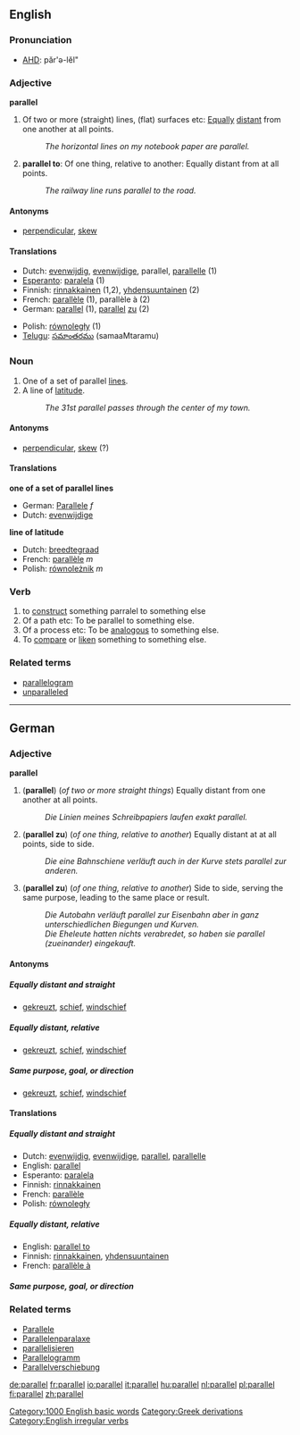 ==English==
[[Category:1000 English basic words]]

===Pronunciation===
*[[w:AHD|AHD]]: păr'ə-lĕl"

[[Category:Greek derivations]]

===Adjective===
'''parallel'''

# Of two or more (straight) lines, (flat) surfaces etc: [[equally|Equally]] [[distant]] from one another at all points.
#:''The horizontal lines on my notebook paper are parallel.''
# '''parallel to''': Of one thing, relative to another: Equally distant from at all points.
#:''The railway line runs parallel to the road.''

====Antonyms====
*[[perpendicular]], [[skew]]

====Translations====
{{top}}
*Dutch: [[evenwijdig]], [[evenwijdige]], parallel, [[parallelle]] (1)
*[[Esperanto]]: [[paralela]] (1)
*Finnish: [[rinnakkainen]] (1,2), [[yhdensuuntainen]] (2)
*French: [[parallèle]] (1), parallèle à (2)
*German: [[parallel]] (1), [[parallel]] [[zu]] (2)
{{mid}}
*Polish: [[równoległy]] (1)
*[[Telugu]]: [[సమాంతరము]] (samaaMtaramu)
{{bottom}}

===Noun===
{{en-noun|parallel|parallels}}

# One of a set of parallel [[line]]s.
# A line of [[latitude]].
#:''The 31st parallel passes through the center of my town.''

====Antonyms====
*[[perpendicular]], [[skew]] (?)

====Translations====
'''one of a set of parallel lines'''
*German: [[Parallele]] ''f''
*Dutch: [[evenwijdige]]

'''line of latitude'''
*Dutch: [[breedtegraad]]
*French: [[parallèle]] ''m''
*Polish: [[równoleżnik]] ''m''

===Verb===
[[Category:English irregular verbs]]
{{en-verb2|'''to parallel'''|'''[[parallels]]'''|'''[[paralleled]] '''in British and American English, or, possible in British English only,''' [[parallelled]]'''|'''[[paralleled]] '''in British and American English, or, possible in British English only,''' [[parallelled]]'''|'''[[paralleling]] '''in British and American English, or, possible in British English only,''' [[parallelling]]'''}}
# to [[construct]] something parralel to something else
#Of a path etc: To be parallel to something else.
#Of a process etc: To be [[analogous]] to something else.
#To [[compare]] or [[liken]] something to something else.

===Related terms===
*[[parallelogram]]
*[[unparalleled]]

----
==German==

{{rfc}}

===Adjective===
'''parallel'''

# ('''parallel''') (''of two or more straight things'') Equally distant from one another at all points.
#:''Die Linien meines Schreibpapiers laufen exakt parallel.''
# ('''parallel zu''') (''of one thing, relative to another'') Equally distant at at all points, side to side.
#:''Die eine Bahnschiene verläuft auch in der Kurve stets parallel zur anderen.''
# ('''parallel zu''') (''of one thing, relative to another'') Side to side, serving the same purpose, leading to the same place or result.
#:''Die Autobahn verläuft parallel zur Eisenbahn aber in ganz unterschiedlichen Biegungen und Kurven.''
#:''Die Eheleute hatten nichts verabredet, so haben sie parallel (zueinander) eingekauft.''

====Antonyms====
=====Equally distant and straight=====
*[[gekreuzt]], [[schief]], [[windschief]]
=====Equally distant, relative=====
*[[gekreuzt]], [[schief]], [[windschief]]
=====Same purpose, goal, or direction=====
*[[gekreuzt]], [[schief]], [[windschief]]

====Translations====
=====Equally distant and straight=====
*Dutch: [[evenwijdig]], [[evenwijdige]], [[parallel]], [[parallelle]]
*English: [[parallel]]
*Esperanto: [[paralela]]
*Finnish: [[rinnakkainen]]
*French: [[parallèle]]
*Polish: [[równoległy]]

=====Equally distant, relative=====
*English: [[parallel to]]
*Finnish: [[rinnakkainen]], [[yhdensuuntainen]]
*French: [[parallèle  à]]
=====Same purpose, goal, or direction=====

===Related terms===
*[[Parallele]]
*[[Parallelenparalaxe]]
*[[parallelisieren]]
*[[Parallelogramm]]
*[[Parallelverschiebung]]

[[de:parallel]]
[[fr:parallel]]
[[io:parallel]]
[[it:parallel]]
[[hu:parallel]]
[[nl:parallel]]
[[pl:parallel]]
[[fi:parallel]]
[[zh:parallel]]